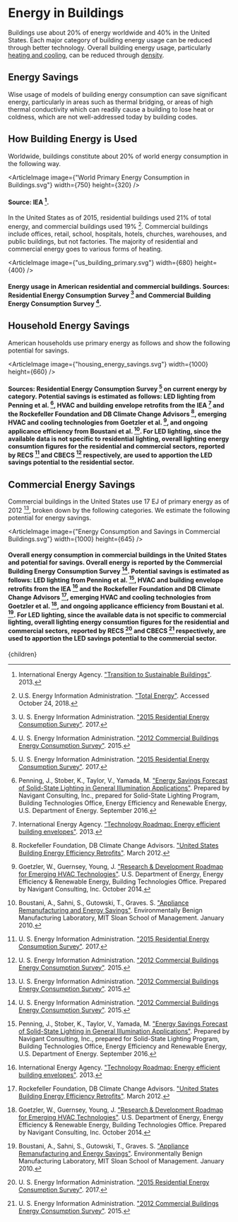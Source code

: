 



# Energy in Buildings

Buildings use about 20% of energy worldwide and 40% in the United States. Each major category of building energy usage can be reduced through better technology. Overall building energy usage, particularly [heating and cooling](/energy/cities/heating), can be reduced through [density](/cities/cities_land_use/cities_high_density).

## Energy Savings
Wise usage of models of building energy consumption can save significant energy, particularly in areas such as thermal bridging, or areas of high thermal conductivity which can readily cause a building to lose heat or coldness, which are not well-addressed today by building codes.

<BuildingEnvelopeModelingSoftwareStandardizationSolution />

## How Building Energy is Used
Worldwide, buildings constitute about 20% of world energy consumption in the following way.

<ArticleImage image={"World Primary Energy Consumption in Buildings.svg"} width={750} height={320} />
#### Source: IEA [^7].

In the United States as of 2015, residential buildings used 21% of total energy, and commercial buildings used 19% [^18]. Commercial buildings include offices, retail, school, hospitals, hotels, churches, warehouses, and public buildings, but not factories. The majority of residential and commercial energy goes to various forms of heating.

<ArticleImage image={"us_building_primary.svg"} width={680} height={400} />
#### Energy usage in American residential and commercial buildings. Sources: Residential Energy Consumption Survey [^17] and Commercial Building Energy Consumption Survey [^16].

## Household Energy Savings
American households use primary energy as follows and show the following potential for savings.

<ArticleImage image={"housing_energy_savings.svg"} width={1000} height={660} />
#### Sources: Residential Energy Consumption Survey [^17] on current energy by category. Potential savings is estimated as follows: LED lighting from Penning et al. [^12], HVAC and building envelope retrofits from the IEA [^6] and the Rockefeller Foundation and DB Climate Change Advisors [^13], emerging HVAC and cooling technologies from Goetzler et al. [^5], and ongoing applicance efficiency from Boustani et al. [^2]. For LED lighting, since the available data is not specific to residential lighting, overall lighting energy consumtion figures for the residential and commercial sectors, reported by RECS [^17] and CBECS [^16] respectively, are used to apportion the LED savings potential to the residential sector.

## Commercial Energy Savings
Commercial buildings in the United States use 17 EJ of primary energy as of 2012 [^16], broken down by the following categories. We estimate the following potential for energy savings.

<ArticleImage image={"Energy Consumption and Savings in Commercial Buildings.svg"} width={1000} height={645} />
#### Overall energy consumption in commercial buildings in the United States and potential for savings. Overall energy is reported by the Commercial Building Energy Consumption Survey [^16]. Potential savings is estimated as follows: LED lighting from Penning et al. [^12], HVAC and building envelope retrofits from the IEA [^6] and the Rockefeller Foundation and DB Climate Change Advisors [^13], emerging HVAC and cooling technologies from Goetzler et al. [^5], and ongoing applicance efficiency from Boustani et al. [^2]. For LED lighting, since the available data is not specific to commercial lighting, overall lighting energy consumtion figures for the residential and commercial sectors, reported by RECS [^17] and CBECS [^16] respectively, are used to apportion the LED savings potential to the commercial sector.

[^1]: BC Housing. ["Video 1 – Introduction to the Building Envelope Thermal Bridging Guide"](https://www.youtube.com/watch?v=IM_dphE-WDY). October 2018.

[^2]: Boustani, A., Sahni, S., Gutowski, T., Graves. S. ["Appliance Remanufacturing and Energy Savings"](http://web.mit.edu/ebm/www/Publications/MITEI-1-a-2010.pdf). Environmentally Benign Manufacturing Laboratory, MIT Sloan School of Management. January 2010.

[^3]: Carlucci, S., Hamdy, M., Moazami, A. ["Challenges in the Modeling and Simulation of Green Buildings"](https://link.springer.com/referenceworkentry/10.1007%2F978-3-662-49120-1_50). Handbook of Energy Systems in Green Buildings, pp. 3-34. May 2018.

[^4]: Christie, M., TRC. ["Multifamily High Performance Envelope - Reduced Thermal Bridging"](https://title24stakeholders.com/wp-content/uploads/2019/06/Reduced-Thermal-Bridging-Submeasure-Summary.pdf). California Energy Codes & Standards. August 2019.

[^5]: Goetzler, W., Guernsey, Young, J. ["Research & Development Roadmap for Emerging HVAC Technologies"](https://www.energy.gov/eere/buildings/downloads/research-development-roadmap-emerging-hvac-technologies). U.S. Department of Energy, Energy Efficiency & Renewable Energy, Building Technologies Office. Prepared by Navigant Consulting, Inc. October 2014.

[^6]: International Energy Agency. ["Technology Roadmap: Energy efficient building envelopes"](https://webstore.iea.org/technology-roadmap-energy-efficient-building-envelopes). 2013.

[^7]: International Energy Agency. ["Transition to Sustainable Buildings"](https://www.iea.org/etp/buildings/). 2013.

[^8]: Lawton, M. ["The Myths and Realities of Thermal Bridging" with Mark Lawton"](https://www.youtube.com/watch?v=FPpU3dc0BcU). University of Toronto - Daniels. March 2013.

[^9]: Moon, H. J., Choi, M. S., Kim, S. K., Ryu, S. H. ["Case Studies for the Evaluation of Interoperability Between a BIM Based Architectural Model and Building Performance Analysis Programs"](http://ibpsa.org/proceedings/BS2011/P_1510.pdf). Proceedings of Building Simulation 2011: 12th Conference of International Building Performance Simulation Association, Sydney. November 2011.

[^10]: Office of Energy Efficency & Renewable Energy. ["Building Energy Modeling"](https://www.energy.gov/eere/buildings/building-energy-modeling). U. S. Department of Energy. Accessed March 22, 2021.

[^11]: Office of Energy Efficiency & Renewable Energy. ["Building Energy Codes Program"](https://www.energycodes.gov/software-and-web-tools). U. S. Department of Energy. Accessed March 22, 2021.

[^12]: Penning, J., Stober, K., Taylor, V., Yamada, M. ["Energy Savings Forecast of Solid-State Lighting in General Illumination Applications"](https://www.energy.gov/eere/ssl/downloads/2016-ssl-forecast-report). Prepared by Navigant Consulting, Inc., prepared for Solid-State Lighting Program, Building Technologies Office, Energy Efficiency and Renewable Energy, U.S. Department of Energy. September 2016.

[^13]: Rockefeller Foundation, DB Climate Change Advisors. ["United States Building Energy Efficiency Retrofits"](https://www.rockefellerfoundation.org/report/united-states-building-energy-efficiency-retrofits/). March 2012.

[^14]: Roth, A. ["Autodesk Upgrades Insight360 with EnergyPlus Annual Energy Simulations"](https://www.energy.gov/eere/buildings/articles/autodesk-upgrades-insight360-energyplus-annual-energy-simulations). Office of Energy Efficiency & Renewable Energy, Department of Energy. October 2016.

[^15]: U. S. Department of Energy. ["Spawn-of-EnergyPlus (Spawn)"](https://www.energy.gov/eere/buildings/downloads/spawn-energyplus-spawn). October 2014.

[^16]: U. S. Energy Information Administration. ["2012 Commercial Buildings Energy Consumption Survey"](https://www.eia.gov/consumption/commercial/). 2015.

[^17]: U. S. Energy Information Administration. ["2015 Residential Energy Consumption Survey"](https://www.eia.gov/consumption/residential/). 2017.

[^18]: U.S. Energy Information Administration. ["Total Energy"](https://www.eia.gov/totalenergy/data/annual/). Accessed October 24, 2018.

  <Article 
    focusAreaUrl={focusAreaUrl} 
    hierarchy={hierarchy} 
    site={site}
  >
    {children}
  </Article>